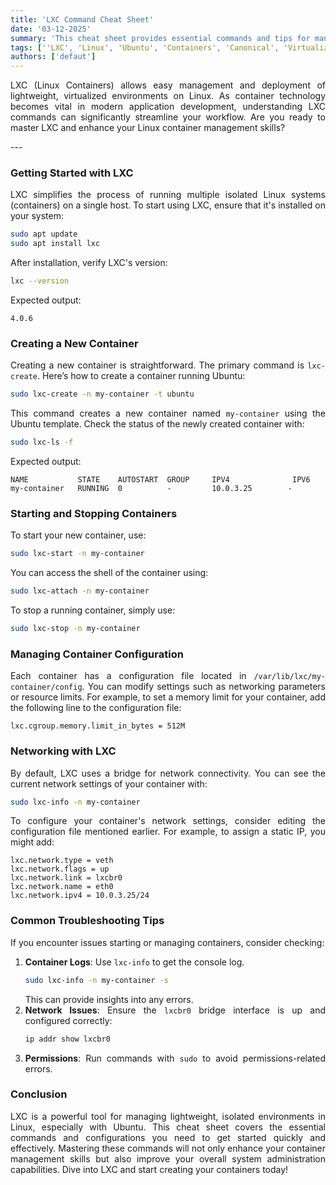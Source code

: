 ```yaml
---
title: 'LXC Command Cheat Sheet'
date: '03-12-2025'
summary: 'This cheat sheet provides essential commands and tips for managing LXC containers on Linux, focusing on Ubuntu and Canonical's offerings.'
tags: [''LXC', 'Linux', 'Ubuntu', 'Containers', 'Canonical', 'Virtualization', 'Command Line'']
authors: ['defaut']
---
```


<div align="justify">

LXC (Linux Containers) allows easy management and deployment of lightweight, virtualized environments on Linux. As container technology becomes vital in modern application development, understanding LXC commands can significantly streamline your workflow. Are you ready to master LXC and enhance your Linux container management skills?

</div>
---

<div align="justify">

### Getting Started with LXC
LXC simplifies the process of running multiple isolated Linux systems (containers) on a single host. To start using LXC, ensure that it's installed on your system:

```bash
sudo apt update
sudo apt install lxc
```

After installation, verify LXC's version:

```bash
lxc --version
```
Expected output:
```plaintext
4.0.6
```

### Creating a New Container
Creating a new container is straightforward. The primary command is `lxc-create`. Here’s how to create a container running Ubuntu:

```bash
sudo lxc-create -n my-container -t ubuntu
```

This command creates a new container named `my-container` using the Ubuntu template. Check the status of the newly created container with:

```bash
sudo lxc-ls -f
```
Expected output:
```plaintext
NAME           STATE    AUTOSTART  GROUP     IPV4              IPV6
my-container   RUNNING  0          -         10.0.3.25        -
```

### Starting and Stopping Containers
To start your new container, use:

```bash
sudo lxc-start -n my-container
```

You can access the shell of the container using:

```bash
sudo lxc-attach -n my-container
```

To stop a running container, simply use:

```bash
sudo lxc-stop -n my-container
```

### Managing Container Configuration
Each container has a configuration file located in `/var/lib/lxc/my-container/config`. You can modify settings such as networking parameters or resource limits. For example, to set a memory limit for your container, add the following line to the configuration file:

```plaintext
lxc.cgroup.memory.limit_in_bytes = 512M
```

### Networking with LXC
By default, LXC uses a bridge for network connectivity. You can see the current network settings of your container with:

```bash
sudo lxc-info -n my-container
```

To configure your container's network settings, consider editing the configuration file mentioned earlier. For example, to assign a static IP, you might add:

```plaintext
lxc.network.type = veth
lxc.network.flags = up
lxc.network.link = lxcbr0
lxc.network.name = eth0
lxc.network.ipv4 = 10.0.3.25/24
```

### Common Troubleshooting Tips
If you encounter issues starting or managing containers, consider checking:
1. **Container Logs**: 
   Use `lxc-info` to get the console log.
   ```bash
   sudo lxc-info -n my-container -s
   ```
   This can provide insights into any errors.
2. **Network Issues**: 
   Ensure the `lxcbr0` bridge interface is up and configured correctly:
   ```bash
   ip addr show lxcbr0
   ```
3. **Permissions**: 
   Run commands with `sudo` to avoid permissions-related errors.

### Conclusion
LXC is a powerful tool for managing lightweight, isolated environments in Linux, especially with Ubuntu. This cheat sheet covers the essential commands and configurations you need to get started quickly and effectively. Mastering these commands will not only enhance your container management skills but also improve your overall system administration capabilities. Dive into LXC and start creating your containers today!

</div>
